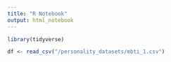 ```yaml
---
title: "R Notebook"
output: html_notebook
---
```


```r
library(tidyverse)
```

```r
df <- read_csv("/personality_datasets/mbti_1.csv")
```

